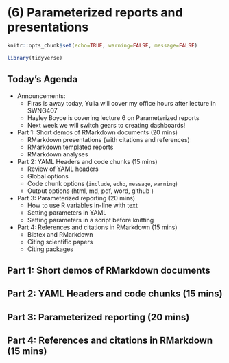 # (6) Parameterized reports and presentations

```r
knitr::opts_chunk$set(echo=TRUE, warning=FALSE, message=FALSE)
```

```r
library(tidyverse)
```

## Today's Agenda

- Announcements:
  - Firas is away today, Yulia will cover my office hours after lecture in SWNG407
  - Hayley Boyce is covering lecture 6 on Parameterized reports
  - Next week we will switch gears to creating dashboards!

- Part 1: Short demos of RMarkdown documents (20 mins)
  - RMarkdown presentations (with citations and references)
  - RMarkdown templated reports
  - RMarkdown analyses
  
- Part 2: YAML Headers and code chunks (15 mins)
  - Review of YAML headers
  - Global options
  - Code chunk options (`include`, `echo`, `message`, `warning`)
  - Output options (html, md, pdf, word, github )
  
- Part 3: Parameterized reporting (20 mins)
  - How to use R variables in-line with text
  - Setting parameters in YAML
  - Setting parameters in a script before knitting
  
- Part 4: References and citations in RMarkdown (15 mins)
  - Bibtex and RMarkdown
  - Citing scientific papers
  - Citing packages

## Part 1: Short demos of RMarkdown documents 

## Part 2: YAML Headers and code chunks (15 mins)

## Part 3: Parameterized reporting (20 mins)

## Part 4: References and citations in RMarkdown (15 mins)